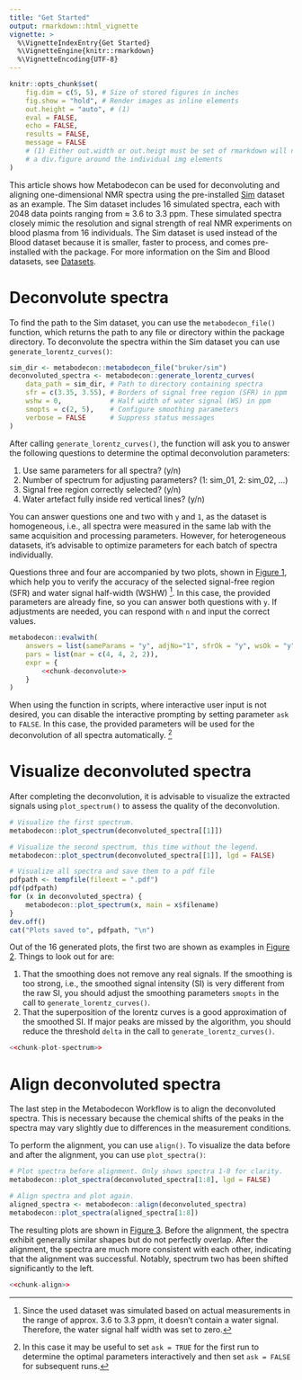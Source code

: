---
title: "Get Started"
output: rmarkdown::html_vignette
vignette: >
  %\VignetteIndexEntry{Get Started}
  %\VignetteEngine{knitr::rmarkdown}
  %\VignetteEncoding{UTF-8}
---

<style>
figure, div.figure
{
    border: 1px solid #dee2e6;
    border-radius: .375rem;
    padding: 0;
    margin: 1em 0;
}
caption, p.caption {
    text-align: center;
    font-style: italic;
    border-top: 1px solid #dee2e6;
    padding: 0.75rem;
    background-color: #ffffff;
}
img {
    margin: 0 auto;
    padding: 0;
    border: none;
    width: 50%;
}
@media (max-width: 500px) {
    img {
        width: 100%; /* Full width for smaller viewports */
    }
}
</style>

```{r set-defaults, echo=FALSE, results=FALSE, message=FALSE}
knitr::opts_chunk$set(
    fig.dim = c(5, 5), # Size of stored figures in inches
    fig.show = "hold", # Render images as inline elements
    out.height = "auto", # (1)
    eval = FALSE,
    echo = FALSE,
    results = FALSE,
    message = FALSE
    # (1) Either out.width or out.heigt must be set of rmarkdown will not put
    # a div.figure around the individual img elements
)
```

This article shows how Metabodecon can be used for  deconvoluting  and  aligning
one-dimensional NMR spectra using the pre-installed [Sim] dataset as an example.
The Sim dataset includes 16  simulated  spectra,  each  with  2048  data  points
ranging from ≈ 3.6 to  3.3  ppm.  These  simulated  spectra  closely  mimic  the
resolution and signal strength of real NMR experiments on blood plasma  from  16
individuals. The Sim dataset is used instead of the Blood dataset because it  is
smaller, faster to process, and comes pre-installed with the package.  For  more
information on the Sim and Blood datasets, see [Datasets].

[Sim]: https://spang-lab.github.io/metabodecon/articles/Datasets.html#sim
[Datasets]: https://spang-lab.github.io/metabodecon/articles/Datasets.html

# Deconvolute spectra

To find the path to the  Sim  dataset,  you  can  use  the  `metabodecon_file()`
function, which returns the path to any file or  directory  within  the  package
directory. To deconvolute the  spectra  within  the  Sim  dataset  you  can  use
`generate_lorentz_curves()`:

```{r chunk-deconvolute, echo=TRUE}
sim_dir <- metabodecon::metabodecon_file("bruker/sim")
deconvoluted_spectra <- metabodecon::generate_lorentz_curves(
    data_path = sim_dir, # Path to directory containing spectra
    sfr = c(3.35, 3.55), # Borders of signal free region (SFR) in ppm
    wshw = 0,            # Half width of water signal (WS) in ppm
    smopts = c(2, 5),    # Configure smoothing parameters
    verbose = FALSE      # Suppress status messages
)
```

After calling `generate_lorentz_curves()`, the function will ask you  to  answer
the following questions to determine the optimal deconvolution parameters:

1. Use same parameters for all spectra? (y/n)
2. Number of spectrum for adjusting parameters? (1: sim_01, 2: sim_02, ...)
3. Signal free region correctly selected? (y/n)
4. Water artefact fully inside red vertical lines? (y/n)

You can answer questions one and two  with  `y`  and  `1`,  as  the  dataset  is
homogeneous, i.e., all spectra were measured in  the  same  lab  with  the  same
acquisition and processing parameters. However, for heterogeneous datasets, it's
advisable to optimize parameters for each batch of spectra individually.

Questions three and  four  are  accompanied  by  two  plots,  shown  in  [Figure
1](#fig-deconvolute), which help you to verify  the  accuracy  of  the  selected
signal-free region (SFR) and water signal half-width  (WSHW)  [^wshw].  In  this
case, the provided parameters are already fine, so you can answer both questions
with `y`. If adjustments are needed, you can respond  with  `n`  and  input  the
correct values.

<a id="fig-deconvolute"></a>

```{r fig-deconvolute, eval=TRUE, fig.cap='<strong>Figure 1.</strong> The first spectrum of the Sim dataset. The x-Axis gives the chemical shift of each datapoint in parts per million (ppm). The y-Axis gives the signal intensity of each datapoint in arbitrary units (au). The signal free regions are shown as green rectangles in the left plot. The water signal region, usually shown as blue rectangle, is shown in the right plot. Because the water signal half width is set to zero in this case, the rectangle collapses to a vertical line.'}
metabodecon::evalwith(
    answers = list(sameParams = "y", adjNo="1", sfrOk = "y", wsOk = "y"),
    pars = list(mar = c(4, 4, 2, 2)),
    expr = {
        <<chunk-deconvolute>>
    }
)
```

When using the function in scripts, where interactive user input is not desired,
you can disable the interactive prompting by setting parameter `ask` to `FALSE`.
In this case, the provided parameters will be used for the deconvolution of all
spectra automatically. [^askFALSE]

# Visualize deconvoluted spectra

After completing the deconvolution, it is advisable to visualize the extracted
signals using `plot_spectrum()` to assess the quality of the deconvolution.

```{r chunk-plot-spectrum, echo=TRUE}
# Visualize the first spectrum.
metabodecon::plot_spectrum(deconvoluted_spectra[[1]])

# Visualize the second spectrum, this time without the legend.
metabodecon::plot_spectrum(deconvoluted_spectra[[1]], lgd = FALSE)

# Visualize all spectra and save them to a pdf file
pdfpath <- tempfile(fileext = ".pdf")
pdf(pdfpath)
for (x in deconvoluted_spectra) {
    metabodecon::plot_spectrum(x, main = x$filename)
}
dev.off()
cat("Plots saved to", pdfpath, "\n")
```

Out of the 16 generated plots, the first two are shown as  examples  in  [Figure
2](#fig-plot-spectrum). Things to look out for are:

1. That the smoothing does not remove any real signals. If the smoothing is  too
   strong, i.e., the smoothed signal intensity (SI) is very different  from  the
   raw SI, you should adjust the smoothing parameters `smopts` in  the  call  to
   `generate_lorentz_curves()`.
2. That   the superposition of the lorentz curves is a good approximation of the
   smoothed SI. If major peaks are missed by the algorithm,  you  should  reduce
   the threshold `delta` in the call to `generate_lorentz_curves()`.

<a id="fig-plot-spectrum"></a>

```{r fig-plot-spectrum, eval=TRUE, fig.cap="<strong>Figure 2.</strong> Deconvolution results for the first two spectra of the Sim dataset. The raw SI (black), smoothed SI (blue), and superposition of Lorentz curves (red) are closely aligned, indicating that <code>smopts</code> and <code>delta</code> were chosen well and that the deconvolution was successful."}
<<chunk-plot-spectrum>>
```

# Align deconvoluted spectra

The last step in the Metabodecon Workflow is to align the deconvoluted  spectra.
This is necessary because the chemical shifts of the peaks in  the  spectra  may
vary slightly due to differences in the measurement conditions.

To perform the alignment, you can use `align()`. To visualize  the  data  before
and after the alignment, you can use `plot_spectra()`:

```{r chunk-align, echo=TRUE}
# Plot spectra before alignment. Only shows spectra 1-8 for clarity.
metabodecon::plot_spectra(deconvoluted_spectra[1:8], lgd = FALSE)

# Align spectra and plot again.
aligned_spectra <- metabodecon::align(deconvoluted_spectra)
metabodecon::plot_spectra(aligned_spectra[1:8])
```

The resulting plots are shown in [Figure 3](#fig-align). Before  the  alignment,
the spectra exhibit generally similar shapes but do not perfectly overlap. After
the alignment, the spectra are much more consistent with each other,  indicating
that the alignment was  successful.  Notably,  spectrum  two  has  been  shifted
significantly to the left.

<a id="fig-align"></a>
```{r fig-align, eval=TRUE, fig.cap='<strong>Figure 3.</strong> Overlay of the first eight deconvoluted spectra from the Sim dataset before alignment (left) and after alignment (right). The x-Axis gives the chemical shift of each datapoint in parts per million (ppm). The y-Axis gives the signal intensity of each datapoint in arbitrary units (au). All specta are pretty similar to each other except for Spectrum 2, which got shifted approx. 0.01 ppm to the right.'}
<<chunk-align>>
```

<!-- Footnotes -->

[^wshw]: Since the used dataset was simulated based on  actual  measurements  in
    the  range  of  approx.  3.6  to  3.3  ppm,  it   doesn't  contain  a  water
    signal. Therefore, the water signal half width was set to zero.

[^askFALSE]: In this case it may be useful to set `ask = TRUE` for the first run
    to determine the optimal parameters interactively and then set `ask = FALSE`
    for subsequent runs.
